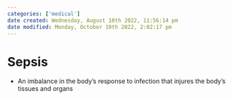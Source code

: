 ```yaml
---
categories: ['medical']
date created: Wednesday, August 10th 2022, 11:56:14 pm
date modified: Monday, October 10th 2022, 2:02:17 pm
---
```


# Sepsis
- An imbalance in the body's response to infection that injures the body's tissues and organs



